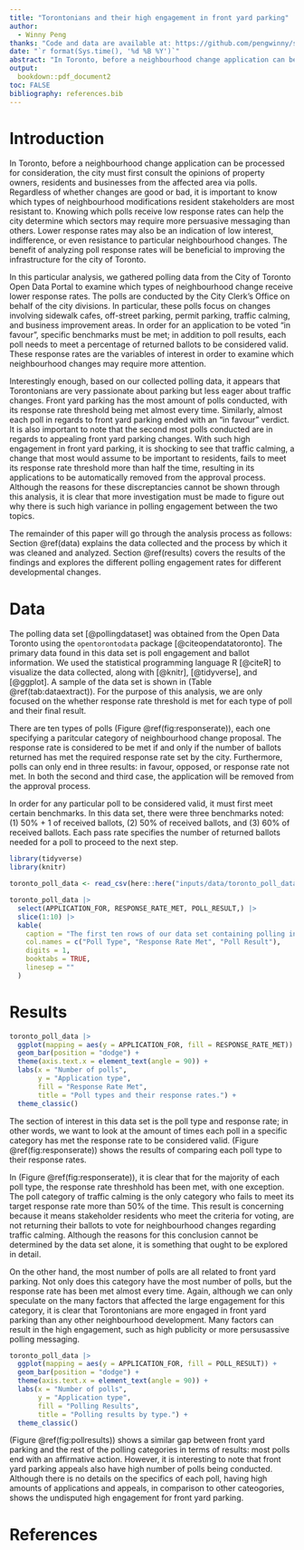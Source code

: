 ```yaml
---
title: "Torontonians and their high engagement in front yard parking"
author: 
  - Winny Peng
thanks: "Code and data are available at: https://github.com/pengwinny/starter_folder."
date: "`r format(Sys.time(), '%d %B %Y')`"
abstract: "In Toronto, before a neighbourhood change application can be processed for consideration, the city must first consult the opinions of property owners, residents and businesses from the affected area via polls. Regardless of whether changes are good or bad, it is important to know which types of neighbourhood modifications resident stakeholders are most resistant to. In this particular analysis, we gathered polling data from the City of Toronto Open Data Portal to examine which types of neighbourhood change receive lower response rates. Interestingly enough, it appears that Torontonians are very passionate about parking but less eager about traffic changes."
output:
  bookdown::pdf_document2
toc: FALSE
bibliography: references.bib
---
```


# Introduction

In Toronto, before a neighbourhood change application can be processed for consideration, the city must first consult the opinions of property owners, residents and businesses from the affected area via polls. Regardless of whether changes are good or bad, it is important to know which types of neighbourhood modifications resident stakeholders are most resistant to. Knowing which polls receive low response rates can help the city determine which sectors may require more persuasive messaging than others. Lower response rates may also be an indication of low interest, indifference, or even resistance to particular neighbourhood changes. The benefit of analyzing poll response rates will be beneficial to improving the infrastructure for the city of Toronto.

In this particular analysis, we gathered polling data from the City of Toronto Open Data Portal to examine which types of neighbourhood change receive lower response rates. The polls are conducted by the City Clerk's Office on behalf of the city divisions. In particular, these polls focus on changes involving sidewalk cafes, off-street parking, permit parking, traffic calming, and business improvement areas. In order for an application to be voted "in favour", specific benchmarks must be met; in addition to poll results, each poll needs to meet a percentage of returned ballots to be considered valid. These response rates are the variables of interest in order to examine which neighbourhood changes may require more attention.

Interestingly enough, based on our collected polling data, it appears that Torontonians are very passionate about parking but less eager about traffic changes. Front yard parking has the most amount of polls conducted, with its response rate threshold being met almost every time. Similarly, almost each poll in regards to front yard parking ended with an "in favour" verdict. It is also important to note that the second most polls conducted are in regards to appealing front yard parking changes. With such high engagement in front yard parking, it is shocking to see that traffic calming, a change that most would assume to be important to residents, fails to meet its response rate threshold more than half the time, resulting in its applications to be automatically removed from the approval process. Although the reasons for these discreptancies cannot be shown through this analysis, it is clear that more investigation must be made to figure out why there is such high variance in polling engagement between the two topics. 

The remainder of this paper will go through the analysis process as follows: Section \@ref(data) explains the data collected and the process by which it was cleaned and analyzed. Section \@ref(results) covers the results of the findings and explores the different polling engagement rates for different developmental changes. 

# Data

The polling data set [@pollingdataset] was obtained from the Open Data Toronto using the `opentorontodata` package [@citeopendatatoronto]. The primary data found in this data set is poll engagement and ballot information. We used the statistical programming language R [@citeR] to visualize the data collected, along with [@knitr], [@tidyverse], and [@ggplot]. A sample of the data set is shown in (Table \@ref(tab:dataextract)). For the purpose of this analysis, we are only focused on the whether response rate threshold is met for each type of poll and their final result.

There are ten types of polls (Figure \@ref(fig:responserate)), each one specifying a paritcular category of neighbourhood change proposal. The response rate is considered to be met if and only if the number of ballots returned has met the required response rate set by the city. Furthermore, polls can only end in three results: in favour, opposed, or response rate not met. In both the second and third case, the application will be removed from the approval process.  

In order for any particular poll to be considered valid, it must first meet certain benchmarks. In this data set, there were three benchmarks noted: (1) 50% + 1 of received ballots, (2) 50% of received ballots, and (3) 60% of received ballots. Each pass rate specifies the number of returned ballots needed for a poll to proceed to the next step. 

```r
library(tidyverse)
library(knitr)

toronto_poll_data <- read_csv(here::here("inputs/data/toronto_poll_data.csv"))

toronto_poll_data |> 
  select(APPLICATION_FOR, RESPONSE_RATE_MET, POLL_RESULT,) |> 
  slice(1:10) |> 
  kable(
    caption = "The first ten rows of our data set containing polling information in Toronto.",
    col.names = c("Poll Type", "Response Rate Met", "Poll Result"),
    digits = 1,
    booktabs = TRUE,
    linesep = ""
  )
```

# Results

```r
toronto_poll_data |> 
  ggplot(mapping = aes(y = APPLICATION_FOR, fill = RESPONSE_RATE_MET)) +
  geom_bar(position = "dodge") +
  theme(axis.text.x = element_text(angle = 90)) +
  labs(x = "Number of polls",
       y = "Application type",
       fill = "Response Rate Met",
       title = "Poll types and their response rates.") +
  theme_classic()
```

The section of interest in this data set is the poll type and response rate; in other words, we want to look at the amount of times each poll in a specific category has met the response rate to be considered valid. (Figure \@ref(fig:responserate)) shows the results of comparing each poll type to their response rates. 

In (Figure \@ref(fig:responserate)), it is clear that for the majority of each poll type, the response rate threshhold has been met, with one exception. The poll category of traffic calming is the only category who fails to meet its target response rate more than 50% of the time. This result is concerning because it means stakeholder residents who meet the criteria for voting, are not returning their ballots to vote for neighbourhood changes regarding traffic calming. Although the reasons for this conclusion cannot be determined by the data set alone, it is something that ought to be explored in detail. 

On the other hand, the most number of polls are all related to front yard parking. Not only does this category have the most number of polls, but the response rate has been met almost every time. Again, although we can only speculate on the many factors that affected the large engagement for this category, it is clear that Torontonians are more engaged in front yard parking than any other neighbourhood development. Many factors can result in the high engagement, such as high publicity or more persusassive polling messaging. 


```r
toronto_poll_data |> 
  ggplot(mapping = aes(y = APPLICATION_FOR, fill = POLL_RESULT)) +
  geom_bar(position = "dodge") +
  theme(axis.text.x = element_text(angle = 90)) +
  labs(x = "Number of polls",
       y = "Application type",
       fill = "Polling Results",
       title = "Polling results by type.") +
  theme_classic()
```
(Figure \@ref(fig:pollresults)) shows a similar gap between front yard parking and the rest of the polling categories in terms of results: most polls end with an affirmative action. However, it is interesting to note that front yard parking appeals also have high number of polls being conducted. Although there is no details on the specifics of each poll, having high amounts of applications and appeals, in comparison to other cateogories, shows the undisputed high engagement for front yard parking.  


\newpage


# References


